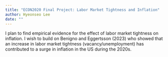 ```yaml
---
title: "ECON2020 Final Project: Labor Market Tightness and Inflation"
author: Hyeonseo Lee
date: ""
---
```


I plan to find empirical evidence for the effect of labor market tightness on inflation. I wish to build on Benigno and Eggertsson (2023) who showed that an increase in labor market tightness (vacancy/unemployment) has contributed to a surge in inflation in the US during the 2020s.